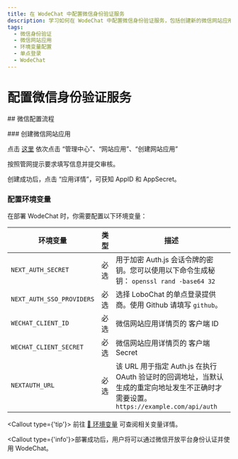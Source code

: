 ```yaml
---
title: 在 WodeChat 中配置微信身份验证服务
description: 学习如何在 WodeChat 中配置微信身份验证服务，包括创建新的微信网站应用、设置权限和环境变量。
tags:
  - 微信身份验证
  - 微信网站应用
  - 环境变量配置
  - 单点登录
  - WodeChat
---
```


# 配置微信身份验证服务

\## 微信配置流程

<Steps>
  ### 创建微信网站应用

  点击 [这里](https://open.weixin.qq.com/cgi-bin/index) 依次点击 “管理中心”、“网站应用”、“创建网站应用”

  按照管网提示要求填写信息并提交审核。

  创建成功后，点击 “应用详情”，可获知 AppID 和 AppSecret。

  ### 配置环境变量

  在部署 WodeChat 时，你需要配置以下环境变量：

  | 环境变量                      | 类型 | 描述                                                                                          |
  | ------------------------- | -- | ------------------------------------------------------------------------------------------- |
  | `NEXT_AUTH_SECRET`        | 必选 | 用于加密 Auth.js 会话令牌的密钥。您可以使用以下命令生成秘钥： `openssl rand -base64 32`                               |
  | `NEXT_AUTH_SSO_PROVIDERS` | 必选 | 选择 LoboChat 的单点登录提供商。使用 Github 请填写 `github`。                                                |
  | `WECHAT_CLIENT_ID`        | 必选 | 微信网站应用详情页的 客户端 ID                                                                           |
  | `WECHAT_CLIENT_SECRET`    | 必选 | 微信网站应用详情页的 客户端 Secret                                                                       |
  | `NEXTAUTH_URL`            | 必选 | 该 URL 用于指定 Auth.js 在执行 OAuth 验证时的回调地址，当默认生成的重定向地址发生不正确时才需要设置。`https://example.com/api/auth` |

  <Callout type={'tip'}>
    前往 [📘 环境变量](/zh/docs/self-hosting/environment-variables/auth#wechat) 可查阅相关变量详情。
  </Callout>
</Steps>

<Callout type={'info'}>部署成功后，用户将可以通过微信开放平台身份认证并使用 WodeChat。</Callout>
